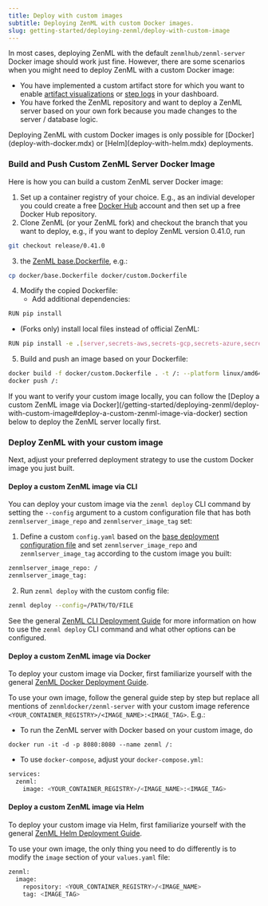 ---
title: Deploy with custom images
subtitle: Deploying ZenML with custom Docker images.
slug: getting-started/deploying-zenml/deploy-with-custom-image
---


In most cases, deploying ZenML with the default `zenmlhub/zenml-server` Docker image should work just fine. However, there are some scenarios when you might need to deploy ZenML with a custom Docker image:

* You have implemented a custom artifact store for which you want to enable [artifact visualizations](https://github.com/zenml-io/zenml/blob/release/0.66.0/docs/book/usage/resource-data-management/handle-data-artifacts/visualize-artifacts.md) or [step logs](/usage/project-setup/setting-up-a-project-repository/best-practices#logging) in your dashboard.
* You have forked the ZenML repository and want to deploy a ZenML server based on your own fork because you made changes to the server / database logic.

<Note>
  Deploying ZenML with custom Docker images is only possible for [Docker](deploy-with-docker.mdx) or [Helm](deploy-with-helm.mdx) deployments.
</Note>

### Build and Push Custom ZenML Server Docker Image

Here is how you can build a custom ZenML server Docker image:

1. Set up a container registry of your choice. E.g., as an indivial developer you could create a free [Docker Hub](https://hub.docker.com/) account and then set up a free Docker Hub repository.
2. Clone ZenML (or your ZenML fork) and checkout the branch that you want to deploy, e.g., if you want to deploy ZenML version 0.41.0, run

```Bash
git checkout release/0.41.0
```
3.  the [ZenML base.Dockerfile](https://github.com/zenml-io/zenml/blob/main/docker/base.Dockerfile), e.g.:

```Bash
cp docker/base.Dockerfile docker/custom.Dockerfile
```
4. Modify the copied Dockerfile:
   * Add additional dependencies:

```Bash
RUN pip install
```
   * (Forks only) install local files instead of official ZenML:

```Bash
RUN pip install -e .[server,secrets-aws,secrets-gcp,secrets-azure,secrets-hashicorp,s3fs,gcsfs,adlfs,connectors-aws,connectors-gcp,connectors-azure]
```
5. Build and push an image based on your Dockerfile:

```Bash
docker build -f docker/custom.Dockerfile . -t /: --platform linux/amd64
docker push /:
```

<Info>
  If you want to verify your custom image locally, you can follow the [Deploy a custom ZenML image via Docker](/getting-started/deploying-zenml/deploy-with-custom-image#deploy-a-custom-zenml-image-via-docker) section below to deploy the ZenML server locally first.
</Info>

### Deploy ZenML with your custom image

Next, adjust your preferred deployment strategy to use the custom Docker image you just built.

#### Deploy a custom ZenML image via CLI

You can deploy your custom image via the `zenml deploy` CLI command by setting the `--config` argument to a custom configuration file that has both `zenmlserver_image_repo` and `zenmlserver_image_tag` set:

1. Define a custom `config.yaml` based on the [base deployment configuration file](/getting-started/deploying-zenml/deploy-with-zenml-cli#base-configuration-file) and set `zenmlserver_image_repo` and `zenmlserver_image_tag` according to the custom image you built:

```Bash
zenmlserver_image_repo: /
zenmlserver_image_tag:
```
2. Run `zenml deploy` with the custom config file:

```Bash
zenml deploy --config=/PATH/TO/FILE
```

See the general [ZenML CLI Deployment Guide](deploy-with-zenml-cli.mdx) for more information on how to use the `zenml deploy` CLI command and what other options can be configured.

#### Deploy a custom ZenML image via Docker

To deploy your custom image via Docker, first familiarize yourself with the general [ZenML Docker Deployment Guide](deploy-with-docker.mdx).

To use your own image, follow the general guide step by step but replace all mentions of `zenmldocker/zenml-server` with your custom image reference `<YOUR_CONTAINER_REGISTRY>/<IMAGE_NAME>:<IMAGE_TAG>`. E.g.:

* To run the ZenML server with Docker based on your custom image, do

```shell
docker run -it -d -p 8080:8080 --name zenml /:
```

* To use `docker-compose`, adjust your `docker-compose.yml`:

```Bash
services:
  zenml:
    image: <YOUR_CONTAINER_REGISTRY>/<IMAGE_NAME>:<IMAGE_TAG>
```

#### Deploy a custom ZenML image via Helm

To deploy your custom image via Helm, first familiarize yourself with the general [ZenML Helm Deployment Guide](deploy-with-helm.mdx).

To use your own image, the only thing you need to do differently is to modify the `image` section of your `values.yaml` file:

```Bash
zenml:
  image:
    repository: <YOUR_CONTAINER_REGISTRY>/<IMAGE_NAME>
    tag: <IMAGE_TAG>
```
